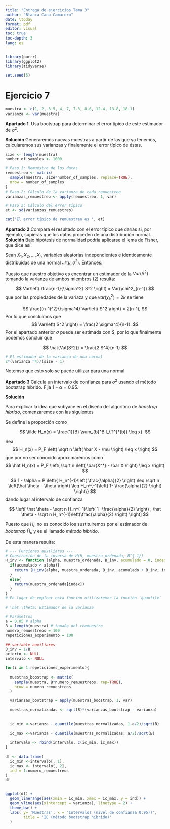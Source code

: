 ```yaml
---
title: "Entrega de ejercicios Tema 3"
author: "Blanca Cano Camarero"
date: \today
format: pdf
editor: visual
toc: true
toc-depth: 3
lang: es
---
```

```r
library(purrr)
library(ggplot2)
library(tidyverse) 

set.seed(5)
```
# Ejercicio 7 

```r
muestra <- c(1, 2, 3.5, 4, 7, 7.3, 8.6, 12.4, 13.8, 18.1)
varianza <- var(muestra)
```


**Apartado 1**. Usa bootstrap para determinar el error típico de este estimador de $\sigma^2$.

**Solución**
Generaremos nuevas muestras a partir de las que ya tenemos, calcularemos sus varianzas y finalemente el  error típico de éstas. 

```r
size <- length(muestra)
number_of_samples <- 1000

# Paso 1: Remuestro de los datos
remuestreo <- matrix(
  sample(muestra, size*number_of_samples, replace=TRUE),
  nrow = number_of_samples
)
# Paso 2: Cálculo de la varianza de cada remuestreo
varianzas_remuestreo <- apply(remuestreo, 1, var)

# Paso 3: Cálculo del error típico 
et <- sd(varianzas_remuestreo)

cat('El error típico de remuestreo es ', et)

```


**Apartado 2** Compara el resultado con el error típico que darías si, por ejemplo, supieras que los datos proceden de una distribución normal.
**Solución**
Bajo hipótesis de normalidad podría aplicarse el lema de Fisher, que dice así: 

Sean $X_1,X_2, \ldots, X_n$ variables aleatorias independientes e identicamente distribuidas de una normal $\mathcal{N}(\mu, \sigma^2)$.
Entonces: 
\begin{enumerate}
\item $\bar X$ y $S^2$ son independientes. 
\item 
$$
\frac{(n-1)}{\sigma^2} S^2 \sim \chi^2_{n-1}
$$
\item $\bar X \sim \mathcal{N}(\mu, \frac{\sigma^2}{n})$.
\end{enumerate}

Puesto que nuestro objetivo es encontrar un estimador de la $Var(S^2)$ tomando la varianza de ambos 
miembros (2) resulta: 

$$
Var\left( \frac{n-1}{\sigma^2} S^2 \right) = Var(\chi^2_{n-1})
$$
que por las propiedades de la variaza y que $var(\chi^2_{k}) = 2k$ se tiene 

$$
  \frac{(n-1)^2}{\sigma^4}
  Var\left(  S^2 \right) 
  = 
  2(n-1),
$$
Por lo que concluímos que 
$$
Var\left(  S^2 \right)
= 
\frac{2 \sigma^4}{n-1}.
$$
Por el apartado anterior $\sigma$ puede ser estimada con $S$, por lo que finalmente podemos concluir que 

$$
\hat{Vat(S^2)} 
= 
\frac{2 S^4}{n-1}
$$
```r
# El estimador de la varianza de una normal
2*(varianza ^4)/(size - 1)
```
Notemso que esto solo se puede utilizar para una normal. 

**Apartado 3** Calcula un intervalo de confianza para $\sigma^2$
 usando el método bootstrap híbrido. Fija $1 - \alpha = 0.95$.
 
 **Solución** 
 
 Para explicar la idea que subyace en el diseño del algoritmo de *boostrap híbrido*, comenzaremos con las siguientes 
 
 Se define la proporción como 
 
$$
  \tilde H_n(x) = \frac{1}{B} \sum_{b}^B I_{T^{*(b)} \leq x}.
$$

Sea 
$$
H_n(x)
= 
P_F 
\left(
  \sqrt n  \left( \bar X - \mu \right) \leq x
\right)
$$
que por no ser conocido aproximaremos como 
$$
\hat H_n(x)
= 
P_F 
\left(
  \sqrt n  \left( \bar{X^*} - \bar X \right) \leq x
\right)
$$


$$
1 - \alpha 
= 
P 
\left\{
    H_n^{-1}\left( 
              \frac{\alpha}{2}
          \right)
    \leq
    \sqrt n \left(\hat \theta - \theta \right)
    \leq
     H_n^{-1}\left( 
              1- \frac{\alpha}{2}
          \right)
\right\}
$$
dando lugar al intervalo de confianza 

$$
\left[
  \hat \theta - \sqrt n H_n^{-1}\left( 1- \frac{\alpha}{2} \right)
  , 
  \hat \theta - \sqrt n H_n^{-1}\left(\frac{\alpha}{2} \right)
\right]
$$


Puesto que $H_n$ no es conocido los sustituiremos por el estimador de *bootstrap* $\hat H_n$ y es el llamado 
*método híbrido*. 


De esta manera resulta: 

```r
# --- Funciones auxiliares --- 
# Construción de la inversa de H(H, muestra_ordenada, B^{-1})
H_inv <- function (alpha, muestra_ordenada, B_inv, acumulado = 0, index = 0) {
  if(acumulado < alpha){
    return (H_inv(alpha, muestra_ordenada, B_inv, acumulado + B_inv, index+1 ))
  }
  else{
    return(muestra_ordenada[index])
  }
}
# En lugar de emplear esta función utilizaremos la función `quantile`

# \hat \theta: Estimador de la varianza 

```


```r
# Parámetros 
a = 0.05 # alpha 
B = length(muestra) # tamaño del reemuestro
numero_remuestreos = 100
repeticiones_experimento = 100

## variable auxiliares 
B_inv = 1/B
acierto <- NULL
intervalo <- NULL

for(i in 1:repeticiones_experimento){
  
  muestras_boostrap <- matrix(
    sample(muestra, B*numero_remuestreos, rep=TRUE),
    nrow = numero_remuestreos 
  )

  varianzas_bootstrap = apply(muestras_boostrap, 1, var)
  
  muestras_normalizadas <- sqrt(B)*(varianzas_bootstrap - varianza)

  
  ic_min <-varianza - quantile(muestras_normalizadas, 1-a/2)/sqrt(B)
  
  ic_max <-varianza - quantile(muestras_normalizadas, a/2)/sqrt(B)
  
  intervalo <- rbind(intervalo, c(ic_min, ic_max))
}

df <- data.frame(
  ic_min <-intervalo[, 1],
  ic_max <- intervalo[, 2],
  ind = 1:numero_remuestreos
)
df


ggplot(df) +
  geom_linerange(aes(xmin = ic_min, xmax = ic_max, y = ind)) +
  geom_vline(aes(xintercept = varianza), linetype = 2) + 
  theme_bw() + 
  labs( y= 'Muestras', x = 'Intervalos (nivel de confianza 0.95))', 
        title = 'IC (método bootstrap híbrido)'
  )
```











